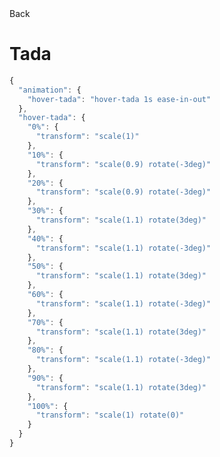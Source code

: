 
<Link
  className="hover: flex flex-row items-center"
  href="/docs/animations/hovers"
>
  <ChevronLeft size={17} />
  Back
</Link>

# Tada

<div className="mt-4"></div>

<Preview className="group">
    <HoverTadaButton />
</Preview>
<CodeGroup title="tailwind.config.js">

```js
{
  "animation": {
    "hover-tada": "hover-tada 1s ease-in-out"
  },
  "hover-tada": {
    "0%": {
      "transform": "scale(1)"
    },
    "10%": {
      "transform": "scale(0.9) rotate(-3deg)"
    },
    "20%": {
      "transform": "scale(0.9) rotate(-3deg)"
    },
    "30%": {
      "transform": "scale(1.1) rotate(3deg)"
    },
    "40%": {
      "transform": "scale(1.1) rotate(-3deg)"
    },
    "50%": {
      "transform": "scale(1.1) rotate(3deg)"
    },
    "60%": {
      "transform": "scale(1.1) rotate(-3deg)"
    },
    "70%": {
      "transform": "scale(1.1) rotate(3deg)"
    },
    "80%": {
      "transform": "scale(1.1) rotate(-3deg)"
    },
    "90%": {
      "transform": "scale(1.1) rotate(3deg)"
    },
    "100%": {
      "transform": "scale(1) rotate(0)"
    }
  }
}
```

</CodeGroup>
